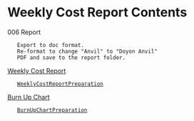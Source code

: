 = Weekly Cost Report Contents =

006 Report
	Export to doc format.
	Re-format to change "Anvil" to "Doyon Anvil"
	PDF and save to the report folder.
[[file:///R:/BRPC/107315/Project Controls/Reports/Weekly Cost Reports/107315 Weekly Report.xlsx|Weekly Cost Report]]
	[[WeeklyCostReportPreparation]]
[[file:///R:/BRPC/107315/Project Controls/Reports/107315 - BRPC Mustang - Burn Up Chart - Weekly and Cumulative Performance.xlsx|Burn Up Chart]]
	[[BurnUpChartPreparation]]

